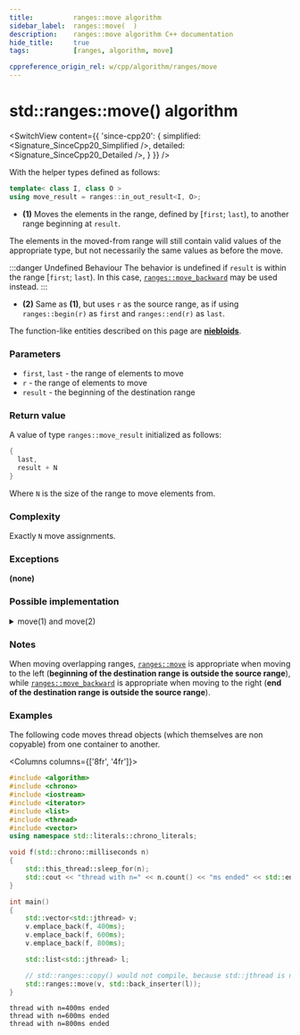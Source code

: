 ```yaml
---
title:			ranges::move algorithm
sidebar_label:	ranges::move(  )
description:	ranges::move algorithm C++ documentation
hide_title:		true
tags:			[ranges, algorithm, move]

cppreference_origin_rel: w/cpp/algorithm/ranges/move
---
```



<!----------------- Codes ---------------------->


# std::ranges::move() algorithm

<SwitchView content={{
	'since-cpp20': {
		simplified:	<Signature_SinceCpp20_Simplified />,
		detailed:	<Signature_SinceCpp20_Detailed />,
	}
}} />

With the helper types defined as follows:
```cpp
template< class I, class O >
using move_result = ranges::in_out_result<I, O>;
```

- **(1)** Moves the elements in the range, defined by [`first`; `last`), to another range beginning at `result`.

The elements in the moved-from range will still contain valid values of the appropriate type, but not necessarily the same values as before the move.

  :::danger Undefined Behaviour
  The behavior is undefined if `result` is within the range [`first`; `last`). In this case, [`ranges::move_backward`](/docs/std/algo/ranges/move_backward) may be used instead.
  :::

- **(2)** Same as **(1)**, but uses `r` as the source range, as if using `ranges::begin(r)` as `first` and `ranges::end(r)` as `last`.


The function-like entities described on this page are [**niebloids**](#).

### Parameters

- `first`, `last` - the range of elements to move
- `r` - the range of elements to move
- `result` - the beginning of the destination range

### Return value

A value of type `ranges::move_result` initialized as follows:
```cpp
{
  last,
  result + N
}
```
Where `N` is the size of the range to move elements from.

### Complexity

Exactly `N` move assignments.

### Exceptions

**(none)**

### Possible implementation

<details>
<summary>move(1) and move(2)</summary>

```cpp
struct move_fn
{
    template<std::input_iterator I, std::sentinel_for<I> S, std::weakly_incrementable O>
    requires std::indirectly_movable<I, O>
    constexpr ranges::move_result<I, O>
        operator()(I first, S last, O result) const
    {
        for (; first != last; ++first, ++result)
            *result = ranges::iter_move(first);
        return {std::move(first), std::move(result)};
    }
    template<ranges::input_range R, std::weakly_incrementable O>
    requires std::indirectly_movable<ranges::iterator_t<R>, O>
    constexpr ranges::move_result<ranges::borrowed_iterator_t<R>, O>
        operator()(R&& r, O result) const
    {
        return (*this)(ranges::begin(r), ranges::end(r), std::move(result));
    }
};

inline constexpr move_fn move {};
```

</details>

### Notes

When moving overlapping ranges, [`ranges::move`](#) is appropriate when moving to the left (**beginning of the destination range is outside the source range**),  
while [`ranges::move_backward`](/docs/std/algo/ranges/move_backward) is appropriate when moving to the right (**end of the destination range is outside the source range**).

### Examples

The following code moves thread objects (which themselves are non copyable) from one container to another.

<Columns columns={['8fr', '4fr']}>
<div>

```cpp title='Main.cpp' showLineNumbers
#include <algorithm>
#include <chrono>
#include <iostream>
#include <iterator>
#include <list>
#include <thread>
#include <vector>
using namespace std::literals::chrono_literals;

void f(std::chrono::milliseconds n)
{
    std::this_thread::sleep_for(n);
    std::cout << "thread with n=" << n.count() << "ms ended" << std::endl;
}

int main()
{
    std::vector<std::jthread> v;
    v.emplace_back(f, 400ms);
    v.emplace_back(f, 600ms);
    v.emplace_back(f, 800ms);

    std::list<std::jthread> l;

    // std::ranges::copy() would not compile, because std::jthread is non-copyable
    std::ranges::move(v, std::back_inserter(l));
}
```

</div>
<div>

```plaintext title="Output"
thread with n=400ms ended
thread with n=600ms ended
thread with n=800ms ended
```

</div>
</Columns>
